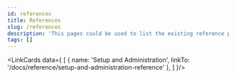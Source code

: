 ```yaml
---
id: references
title: References
slug: /references
description: 'This pages could be used to list the existing reference pages. In the future, we could move from the knowladge base to the documentation.'
tags: []
---
```



<LinkCards data={
  [
    {
      name: 'Setup and Administration',
      linkTo: '/docs/reference/setup-and-administration-reference'
    },
  ]
}/>